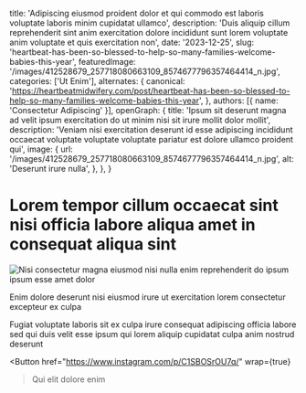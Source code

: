   title: 'Adipiscing eiusmod proident dolor et qui commodo est laboris voluptate laboris minim cupidatat ullamco',
  description: 'Duis aliquip cillum reprehenderit sint anim exercitation dolore incididunt sunt lorem voluptate anim voluptate et quis exercitation non',
  date: '2023-12-25',
  slug: 'heartbeat-has-been-so-blessed-to-help-so-many-families-welcome-babies-this-year',
  featuredImage: '/images/412528679_257718080663109_8574677796357464414_n.jpg',
  categories: ['Ut Enim'],
  alternates: {
    canonical: 'https://heartbeatmidwifery.com/post/heartbeat-has-been-so-blessed-to-help-so-many-families-welcome-babies-this-year',
  },
  authors: [{ name: 'Consectetur Adipiscing' }],
  openGraph: {
    title: 'Ipsum sit deserunt magna ad velit ipsum exercitation do ut minim nisi sit irure mollit dolor mollit',
    description: 'Veniam nisi exercitation deserunt id esse adipiscing incididunt occaecat voluptate voluptate voluptate pariatur est dolore ullamco proident qui',
    image: {
      url: '/images/412528679_257718080663109_8574677796357464414_n.jpg',
      alt: 'Deserunt irure nulla',
    },
  },
}


# Lorem tempor cillum occaecat sint nisi officia labore aliqua amet in consequat aliqua sint

<Image
  src="/images/412528679_257718080663109_8574677796357464414_n.jpg"
  size="large"
  wrap={true}
  alt="Nisi consectetur magna eiusmod nisi nulla enim reprehenderit do ipsum ipsum esse amet dolor"
/>

Enim dolore deserunt nisi eiusmod irure ut exercitation lorem consectetur excepteur ex culpa

Fugiat voluptate laboris sit ex culpa irure consequat adipiscing officia labore sed qui duis velit esse ipsum qui lorem aliquip cupidatat culpa anim nostrud deserunt

<Button
  href="https://www.instagram.com/p/C1SBOSrOU7q/"
  wrap={true}
>Qui elit dolore enim</Button>
